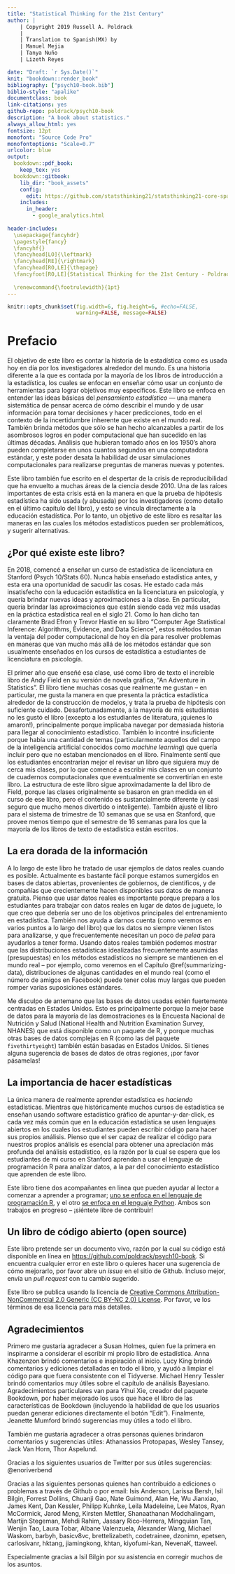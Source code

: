 ```yaml
---
title: "Statistical Thinking for the 21st Century"
author: | 
    | Copyright 2019 Russell A. Poldrack
    | _
    | Translation to Spanish(MX) by 
    | Manuel Mejia
    | Tanya Nuño
    | Lizeth Reyes 

date: "Draft: `r Sys.Date()`"
knit: "bookdown::render_book"
bibliography: ["psych10-book.bib"]
biblio-style: "apalike"
documentclass: book
link-citations: yes
github-repo: poldrack/psych10-book
description: "A book about statistics."
always_allow_html: yes
fontsize: 12pt
monofont: "Source Code Pro"
monofontoptions: "Scale=0.7"
urlcolor: blue
output: 
  bookdown::pdf_book:
    keep_tex: yes
  bookdown::gitbook:
    lib_dir: "book_assets"
    config:
      edit: https://github.com/statsthinking21/statsthinking21-core-spanish/edit/main/%s
    includes:
      in_header:
        - google_analytics.html
        
header-includes:
  \usepackage{fancyhdr}
  \pagestyle{fancy}
  \fancyhf{}
  \fancyhead[LO]{\leftmark}
  \fancyhead[RE]{\rightmark}
  \fancyhead[RO,LE]{\thepage}
  \fancyfoot[RO,LE]{Statistical Thinking for the 21st Century - Poldrack}
  
  \renewcommand{\footrulewidth}{1pt}
---
```


```r
knitr::opts_chunk$set(fig.width=6, fig.height=6, #echo=FALSE, 
                      warning=FALSE, message=FALSE)
```

<!-- # Preface {-} -->
# Prefacio {-}

<!-- The goal of this book is to the tell the story of statistics as it is used today by researchers around the world.  It's a different story than the one told in most introductory statistics books, which focus on teaching how to use a set of tools to achieve very specific goals.  This book focuses on understanding the basic ideas of *statistical thinking* --- a systematic way of thinking about how we describe the world and use data make decisions and predictions, all in the context of the inherent uncertainty that exists in the real world. It also brings to bear current methods that have only become feasible in light of the amazing increases in computational power that have happened in the last few decades. Analyses that would have taken years in the 1950's can now be completed in a few seconds on a standard laptop computer, and this power unleashes the ability to use computer simulation to ask questions in new and powerful ways.  -->
El objetivo de este libro es contar la historia de la estadística como es usada hoy en día por los investigadores alrededor del mundo. Es una historia diferente a la que es contada por la mayoría de los libros de introducción a la estadística, los cuales se enfocan en enseñar cómo usar un conjunto de herramientas para lograr objetivos muy específicos. Este libro se enfoca en entender las ideas básicas del *pensamiento estadístico* --- una manera sistemática de pensar acerca de cómo describir el mundo y de usar información para tomar decisiones y hacer predicciones, todo en el contexto de la incertidumbre inherente que existe en el mundo real. También brinda métodos que sólo se han hecho alcanzables a partir de los asombrosos logros en poder computacional que han sucedido en las últimas décadas. Análisis que hubieran tomado años en los 1950's ahora pueden completarse en unos cuantos segundos en una computadora estándar, y este poder desata la habilidad de usar simulaciones computacionales para realizarse preguntas de maneras nuevas y potentes.

<!-- The book is also written in the wake of the reproducibility crisis that has engulfed many areas of science since 2010.  One of the important roots of this crisis is found in the way that statistical hypothesis testing has been used (and abused) by researchers (as I detail in the final chapter of the book), and this ties directly back to statistical education.  Thus, a goal of the book is to highlight the ways in which current statistical methods may be problematic, and to suggest alternatives. -->
Este libro también fue escrito en el despertar de la crisis de reproducibilidad que ha envuelto a muchas áreas de la ciencia desde 2010. Una de las raíces importantes de esta crisis está en la manera en que la prueba de hipótesis estadística ha sido usada (y abusada) por los investigadores (como detallo en el último capítulo del libro), y esto se vincula directamente a la educación estadística. Por lo tanto, un objetivo de este libro es resaltar las maneras en las cuales los métodos estadísticos pueden ser problemáticos, y sugerir alternativas.

<!-- ## Why does this book exist? -->
## ¿Por qué existe este libro?

<!-- In 2018 I began teaching an undergraduate statistics course at Stanford (Psych 10/Stats 60).  I had never taught statistics before, and this was a chance to shake things up.  I have been increasingly unhappy with undergraduate statistics education in psychology, and I wanted to bring a number of new ideas and approaches to the class.  In particular, I wanted to bring to bear the approaches that are increasingly used in real statistical practice in the 21st century.  As Brad Efron and Trevor Hastie laid out so nicely in their book "Computer Age Statistical Inference: Algorithms, Evidence, and Data Science", these methods take advantage of today's increased computing power to solve statistical problems in ways that go far beyond the more standard methods that are usually taught in the undergraduate statistics course for psychology students. -->
En 2018, comencé a enseñar un curso de estadística de licenciatura en Stanford (Psych 10/Stats 60). Nunca había enseñado estadística antes, y esta era una oportunidad de sacudir las cosas. He estado cada más insatisfecho con la educación estadística en la licenciatura en psicología, y quería brindar nuevas ideas y aproximaciones a la clase. En particular, quería brindar las aproximaciones que están siendo cada vez más usadas en la práctica estadística real en el siglo 21. Como lo han dicho tan claramente Brad Efron y Trevor Hastie en su libro "Computer Age Statistical Inference: Algorithms, Evidence, and Data Science", estos métodos toman la ventaja del poder computacional de hoy en día para resolver problemas en maneras que van mucho más allá de los métodos estándar que son usualmente enseñados en los cursos de estadística a estudiantes de licenciatura en psicología.

<!-- The first year that I taught the class, I used Andy Field's amazing graphic novel statistics book, "An Adventure in Statistics", as the textbook.  There are many things that I really like about this book -- in particular, I like the way that it frames statistical practice around the building of models, and treats null hypothesis testing with sufficient caution. Unfortunately, many of my students disliked the book (except for the English majors, who loved it!), primarily because it involved wading through a lot of story to get to the statistical knowledge.  I also found it wanting because there are a number of topics (particularly those from the burgeoning field of artificial intelligence known as *machine learning*) that I wanted to include but were not discussed in his book.  I ultimately came to feel that the students would be best served by a book that follows very closely to my lectures, so I started writing down my lectures into a set of computational notebooks that would ultimately become this book. The outline of this book follows roughly that of Field's book, since the lectures were originally based in large part on the flow of that book, but the content is substantially different (and almost certainly much less fun and clever). I also tailored this book for the 10-week quarter system that we use at Stanford, which provides less time than the 16-week semester that most statistical textbooks are built for.  -->
El primer año que enseñé esa clase, usé como libro de texto el increíble libro de Andy Field en su versión de novela gráfica, "An Adventure in Statistics". El libro tiene muchas cosas que realmente me gustan -- en particular, me gusta la manera en que presenta la práctica estadística alrededor de la construcción de modelos, y trata la prueba de hipótesis con suficiente cuidado. Desafortunadamente, a la mayoría de mis estudiantes no les gustó el libro (excepto a los estudiantes de literatura, ¡quienes lo amaron!), principalmente porque implicaba navegar por demasiada historia para llegar al conocimiento estadístico. También lo incontré insuficiente porque había una cantidad de temas (particularmente aquellos del campo de la inteligencia artificial conocidos como *machine learning*) que quería incluir pero que no estaban mencionados en el libro. Finalmente sentí que los estudiantes encontrarían mejor el revisar un libro que siguiera muy de cerca mis clases, por lo que comencé a escribir mis clases en un conjunto de cuadernos computacionales que eventualmente se convertirían en este libro. La estructura de este libro sigue aproximadamente la del libro de Field, porque las clases originalmente se basaron en gran medida en el curso de ese libro, pero el contenido es sustancialmente diferente (y casi seguro que mucho menos divertido o inteligente). También ajusté el libro para el sistema de trimestre de 10 semanas que se usa en Stanford, que provee menos tiempo que el semestre de 16 semanas para los que la mayoría de los libros de texto de estadística están escritos.

<!-- ## The golden age of data -->
## La era dorada de la información

<!-- Throughout this book I have tried when possible to use examples from real data.  This is now very easy because we are swimming in open datasets, as governments, scientists, and companies are increasingly making data freely available.  I think that using real datasets is important because it prepares students to work with real data rather than toy datasets, which I think should be one of the major goals of statistical training. It also helps us realize (as we will see at various points throughout the book) that data don't always come to us ready to analyze, and often need *wrangling* to help get them into shape.  Using real data also shows that the idealized statistical distributions often assumed in statistical methods don't always hold in the real world -- for example, as we will see in Chapter \@ref(summarizing-data), distributions of some real-world quantities (like the number of friends on Facebook) can have very long tails that can break many standard assumptions.  -->
A lo largo de este libro he tratado de usar ejemplos de datos reales cuando es posible. Actualmente es bastante fácil porque estamos sumergidos en bases de datos abiertas, provenientes de gobiernos, de científicos, y de compañías que crecientemente hacen disponibles sus datos de manera gratuita. Pienso que usar datos reales es importante porque prepara a los estudiantes para trabajar con datos reales en lugar de datos de juguete, lo que creo que debería ser uno de los objetivos principales del entrenamiento en estadística. También nos ayuda a darnos cuenta (como veremos en varios puntos a lo largo del libro) que los datos no siempre vienen listos para analizarse, y que frecuentemente necesitan un poco de *pelea* para ayudarlos a tener forma. Usando datos reales también podemos mostrar que las distribuciones estadísticas idealizadas frecuentemente asumidas (presupuestas) en los métodos estadísticos no siempre se mantienen en el mundo real -- por ejemplo, como veremos en el Capítulo \@ref(summarizing-data), distribuciones de algunas cantidades en el mundo real (como el número de amigos en Facebook) puede tener colas muy largas que pueden romper varias suposiciones estándares.

<!-- I apologize up front that the datasets are heavily US-centric.  This is primarily because the best dataset for many of the demonstrations is the National Health and Nutrition Examination Surveys (NHANES) dataset that is available as an R package, and because many of the other complex datasets included in R (such as those in the `fivethirtyeight` package) are also based in the US.  If you have suggestions for datasets from other regions, please pass them along to me! -->
Me disculpo de antemano que las bases de datos usadas estén fuertemente centradas en Estados Unidos. Esto es principalmente porque la mejor base de datos para la mayoría de las demostraciones es la Encuesta Nacional de Nutrición y Salud (National Health and Nutrition Examination Survey, NHANES) que está disponible como un paquete de R, y porque muchas otras bases de datos complejas en R (como las del paquete `fivethirtyeight`) también están basadas en Estados Unidos. Si tienes alguna sugerencia de bases de datos de otras regiones, ¡por favor pásamelas!

<!-- ## The importance of doing statistics -->
## La importancia de hacer estadísticas 

<!-- The only way to really learn statistics is to *do* statistics.  While historically many statistics courses were taught using point-and-click statistical software, it is increasingly common for statistical education to use open-source languages in which students can code their own analyses.  I think that being able to code one's analyses is essential in order to gain a deep appreciation for statistical analysis, which is why the students in my course at Stanford are expected to learn to use the R statistical programming language to analyze data, alongside the theoretical knowledge that they learn from this book.  -->
La única manera de realmente aprender estadística es *haciendo* estadísticas. Mientras que históricamente muchos cursos de estadística se enseñan usando software estadístico gráfico de apuntar-y-dar-click, es cada vez más común que en la educación estadística se usen lenguajes abiertos en los cuales los estudiantes pueden escribir código para hacer sus propios análisis. Pienso que el ser capaz de realizar el código para nuestros propios análisis es esencial para obtener una apreciación más profunda del análisis estadístico, es la razón por la cual se espera que los estudiantes de mi curso en Stanford aprendan a usar el lenguaje de programación R para analizar datos, a la par del conocimiento estadístico que aprenden de este libro.

<!-- There are two online companions to this textbook that can help the reader get started learning to program; [one focuses on the R programming language](https://statsthinking21.github.io/statsthinking21-R-site/), and [another focuses on the Python language](https://statsthinking21.github.io/statsthinking21-python/).  Both are currently works in progress -- please feel free to contribute! -->
Este libro tiene dos acompañantes en línea que pueden ayudar al lector a comenzar a aprender a programar; [uno se enfoca en el lenguaje de programación R](https://statsthinking21.github.io/statsthinking21-R-site/), y el otro [se enfoca en el lenguaje Python](https://statsthinking21.github.io/statsthinking21-python/). Ambos son trabajos en progreso -- ¡siéntete libre de contribuir!


<!-- ## An open source book -->
## Un libro de código abierto (open source) 

<!-- This book is meant to be a living document, which is why its source is available online at [https://github.com/poldrack/psych10-book](https://github.com/poldrack/psych10-book).  If you find any errors in the book or want to make a suggestion for how to improve it, please open an issue on the Github site. Even better, submit a pull request with your suggested change. -->  
Este libro pretende ser un documento vivo, razón por la cual su código está disponible en línea en [https://github.com/poldrack/psych10-book](https://github.com/poldrack/psych10-book). Si encuentra cualquier error en este libro o quieres hacer una sugerencia de cómo mejorarlo, por favor abre un *issue* en el sitio de Github. Incluso mejor, envía un *pull request* con tu cambio sugerido.

<!-- The book is licensed according to the [Creative Commons Attribution-NonCommercial 2.0 Generic (CC BY-NC 2.0) License](https://creativecommons.org/licenses/by-nc/2.0/).  Please see the terms of that license for more details. -->
Este libro se publica usando la licencia de [Creative Commons Attribution-NonCommercial 2.0 Generic (CC BY-NC 2.0) License](https://creativecommons.org/licenses/by-nc/2.0/). Por favor, ve los términos de esa licencia para más detalles.

<!-- ## Acknowledgements -->
## Agradecimientos

<!-- I'd first like to thank Susan Holmes, who first inspired me to consider writing my own statistics book.  Anna Khazenzon provided early comments and inspiration.  Lucy King provided detailed comments and edits on the entire book, and helped clean up the code so that it was consistent with the Tidyverse.  Michael Henry Tessler provided very helpful comments on the Bayesian analysis chapter. Particular thanks also go to Yihui Xie, creator of the Bookdown package, for improving the book's use of Bookdown features (including the ability for users to directly generate edits via the Edit button).  Finally, Jeanette Mumford provided very helpful suggestions on the entire book. -->
Primero me gustaría agradecer a Susan Holmes, quien fue la primera en inspirarme a considerar el escribir mi propio libro de estadística. Anna Khazenzon brindó comentarios e inspiración al inicio. Lucy King brindó comentarios y ediciones detalladas en todo el libro, y ayudó a limpiar el código para que fuera consistente con el Tidyverse. Michael Henry Tessler brindó comentarios muy útiles sobre el capítulo de análisis Bayesiano. Agradecimientos particulares van para Yihui Xie, creador del paquete Bookdown, por haber mejorado los usos que hace el libro de las características de Bookdown (incluyendo la habilidad de que los usuarios puedan generar ediciones directamente el botón "Edit"). Finalmente, Jeanette Mumford brindó sugerencias muy útiles a todo el libro.

<!-- I'd also like to thank others who provided helpful comments and suggestions: Athanassios Protopapas, Wesley Tansey, Jack Van Horn, Thor Aspelund. -->
También me gustaría agradecer a otras personas quienes brindaron comentarios y sugerencias útiles: Athanassios Protopapas, Wesley Tansey, Jack Van Horn, Thor Aspelund.

<!-- Thanks to the following Twitter users for helpful suggestions: \@enoriverbend -->
Gracias a los siguientes usuarios de Twitter por sus útiles sugerencias: \@enoriverbend

<!-- Thanks to the following individuals who have contributed edits or issues by Github or email: -->
Gracias a las siguientes personas quienes han contribuido a ediciones o problemas a través de Github o por email:
Isis Anderson, Larissa Bersh, Isil Bilgin, Forrest Dollins, Chuanji Gao, Nate Guimond, Alan He, Wu Jianxiao, James Kent, Dan Kessler, Philipp Kuhnke, Leila Madeleine, Lee Matos, Ryan McCormick, Jarod Meng, Kirsten Mettler, Shanaathanan Modchalingam, Martijn Stegeman, Mehdi Rahim, Jassary Rico-Herrera, Mingquian Tan, Wenjin Tao, Laura Tobar, Albane Valenzuela, Alexander Wang, Michael Waskom, 
barbyh, basicv8vc, brettelizabeth, codetrainee, dzonimn, epetsen, carlosivanr, hktang, jiamingkong, khtan, kiyofumi-kan, NevenaK, ttaweel.

<!-- Special thanks to Isil Bilgin for assistance in fixing many of these issues. -->
Especialmente gracias a Isil Bilgin por su asistencia en corregir muchos de los asuntos.
